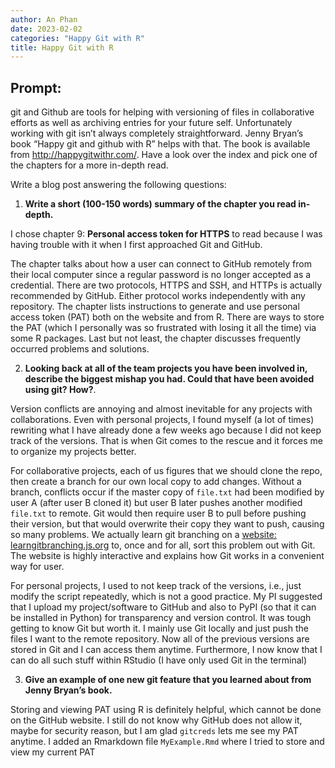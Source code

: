 ```yaml
---
author: An Phan
date: 2023-02-02
categories: "Happy Git with R"
title: Happy Git with R
---
```


## Prompt:

git and Github are tools for helping with versioning of files in collaborative efforts as well as archiving entries for your future self. 
Unfortunately working with git isn't always completely straightforward. 
Jenny Bryan's book "Happy git and github with R" helps with that. The book is available from [http://happygitwithr.com/](http://happygitwithr.com/). Have a look over the index and pick one of the chapters for a more in-depth read.

Write a blog post answering the following questions: 

1. **Write a short (100-150 words) summary of the chapter you read in-depth.**

I chose chapter 9: **Personal access token for HTTPS** to read because I was having trouble with it when I first approached Git and GitHub. 

The chapter talks about how a user can connect to GitHub remotely from their local computer since a regular password is no longer accepted as a credential. There are two protocols, HTTPS and SSH, and HTTPs is actually recommended by GitHub. Either protocol works independently with any repository. The chapter lists instructions to generate and use personal access token (PAT) both on the website and from R. There are ways to store the PAT (which I personally was so frustrated with losing it all the time) via some R packages. Last but not least, the chapter discusses frequently occurred problems and solutions.


2. **Looking back at all of the team projects you have been involved in, describe the biggest mishap you had. Could that have been avoided using git? How?**. 

Version conflicts are annoying and almost inevitable for any projects with collaborations. Even with personal projects, I found myself (a lot of times) rewriting what I have already done a few weeks ago because I did not keep track of the versions. That is when Git comes to the rescue and it forces me to organize my projects better. 

For collaborative projects, each of us figures that we should clone the repo, then create a branch for our own local copy to add changes. Without a branch, conflicts occur if the master copy of `file.txt` had been modified by user A (after user B cloned it) but user B later pushes another modified `file.txt` to remote. Git would then require user B to pull before pushing their version, but that would overwrite their copy they want to push, causing so many problems. We actually learn git branching on a [website: learngitbranching.js.org](https://learngitbranching.js.org) to, once and for all, sort this problem out with Git. The website is highly interactive and explains how Git works in a convenient way for user.

For personal projects, I used to not keep track of the versions, i.e., just modify the script repeatedly, which is not a good practice. My PI suggested that I upload my project/software to GitHub and also to PyPI (so that it can be installed in Python) for transparency and version control. It was tough getting to know Git but worth it. I mainly use Git locally and just push the files I want to the remote repository. Now all of the previous versions are stored in Git and I can access them anytime. Furthermore, I now know that I can do all such stuff within RStudio (I have only used Git in the terminal)


3. **Give an example of one new git feature that you learned about from Jenny Bryan's book.**

Storing and viewing PAT using R is definitely helpful, which cannot be done on the GitHub website. I still do not know why GitHub does not allow it, maybe for security reason, but I am glad `gitcreds` lets me see my PAT anytime. I added an Rmarkdown file `MyExample.Rmd` where I tried to store and view my current PAT
